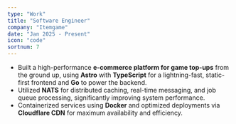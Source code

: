 ```yaml
---
type: "Work"
title: "Software Engineer"
company: "Itemgame"
date: "Jan 2025 - Present"
icon: "code"
sortnum: 7
---
```


- Built a high-performance **e-commerce platform for game top-ups** from the ground up, using **Astro** with **TypeScript** for a lightning-fast, static-first frontend and **Go** to power the backend.
- Utilized **NATS** for distributed caching, real-time messaging, and job queue processing, significantly improving system performance.
- Containerized services using **Docker** and optimized deployments via **Cloudflare CDN** for maximum availability and efficiency.
